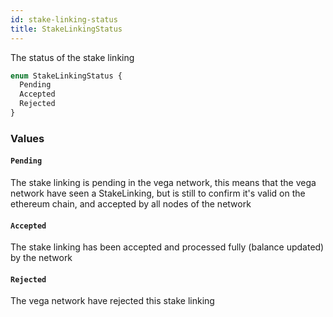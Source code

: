 ```yaml
---
id: stake-linking-status
title: StakeLinkingStatus
---
```


The status of the stake linking

```graphql
enum StakeLinkingStatus {
  Pending
  Accepted
  Rejected
}
```

### Values

#### `Pending`

The stake linking is pending in the vega network, this means that
the vega network have seen a StakeLinking, but is still to confirm
it's valid on the ethereum chain, and accepted by all nodes of the network

#### `Accepted`

The stake linking has been accepted and processed fully (balance updated) by the network

#### `Rejected`

The vega network have rejected this stake linking
